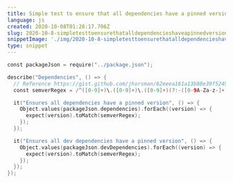 ```yaml
---
title: Simple test to ensure that all dependencies have a pinned version
language: js
created: 2020-10-08T01:28:17.706Z
slug: 2020-10-8-simpletesttoensurethatalldependencieshaveapinnedversion
snippetImage: './img/2020-10-8-simpletesttoensurethatalldependencieshaveapinnedversion.png'
type: snippet
---
```


```swift snippet
const packageJson = require("../package.json");

describe("Dependencies", () => {
  // Reference https://gist.github.com/jhorsman/62eeea161a13b80e39f5249281e17c39
  const semverRegex = /^([0-9]+)\.([0-9]+)\.([0-9]+)(?:-([0-9A-Za-z-]+(?:\.[0-9A-Za-z-]+)*))?(?:\+[0-9A-Za-z-]+)?$/;

  it("Ensures all dependencies have a pinned version", () => {
    Object.values(packageJson.dependencies).forEach((version) => {
      expect(version).toMatch(semverRegex);
    });
  });

  it("Ensures all dev dependencies have a pinned version", () => {
    Object.values(packageJson.devDependencies).forEach((version) => {
      expect(version).toMatch(semverRegex);
    });
  });
});

```
  
